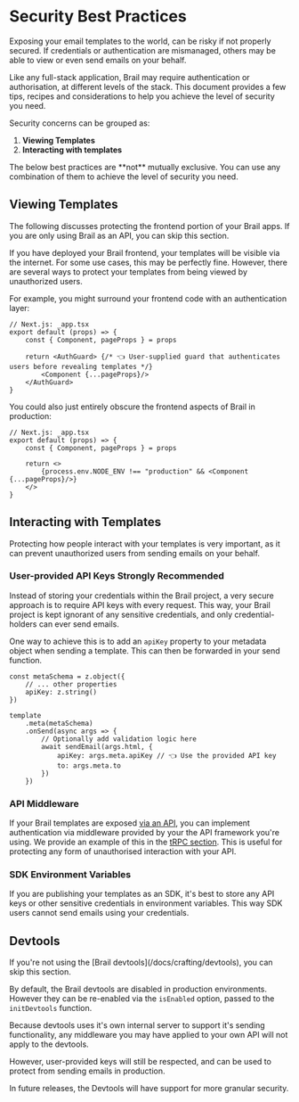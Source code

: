 
# Security Best Practices

Exposing your email templates to the world, can be risky if not properly secured. If credentials or authentication are mismanaged, others may be able to view or even send emails on your behalf.

Like any full-stack application, Brail may require authentication or authorisation, at different levels of the stack. This document provides a few tips, recipes and considerations to help you achieve the level of security you need.

Security concerns can be grouped as:

1. **Viewing Templates**
2. **Interacting with templates**

<Callout>
The below best practices are **not** mutually exclusive. You can use any combination of them to achieve the level of security you need.
</Callout>

## Viewing Templates

<Callout type="info">
	The following discusses protecting the frontend portion of your Brail apps. If you are only using Brail as an API, you can skip this section.
</Callout>


If you have deployed your Brail frontend, your templates will be visible via the internet. For some use cases, this may be perfectly fine. However, there are several ways to protect your templates from being viewed by unauthorized users.

For example, you might surround your frontend code with an authentication layer:
```tsx
// Next.js: _app.tsx
export default (props) => {
	const { Component, pageProps } = props
	
	return <AuthGuard> {/* 👈 User-supplied guard that authenticates users before revealing templates */}
		<Component {...pageProps}/>
	</AuthGuard>
}
```

You could also just entirely obscure the frontend aspects of Brail in production:

```tsx
// Next.js: _app.tsx
export default (props) => {
	const { Component, pageProps } = props
	
	return <>
		{process.env.NODE_ENV !== "production" && <Component {...pageProps}/>}
	</>
}
```

## Interacting with Templates

Protecting how people interact with your templates is very important, as it can prevent unauthorized users from sending emails on your behalf.

### User-provided API Keys  <Chip>Strongly Recommended</Chip>

Instead of storing your credentials within the Brail project, a very secure approach is to require API keys with every request. This way, your Brail project is kept ignorant of any sensitive credentials, and only credential-holders can ever send emails.

One way to achieve this is to add an `apiKey` property to your metadata object when sending a template. This can then be forwarded in your send function.

```tsx
const metaSchema = z.object({
	// ... other properties
	apiKey: z.string()
})

template
	.meta(metaSchema)
	.onSend(async args => {
		// Optionally add validation logic here
		await sendEmail(args.html, {
			apiKey: args.meta.apiKey // 👈 Use the provided API key
			to: args.meta.to
		})
	})
```


### API Middleware

If your Brail templates are exposed [via an API](/docs/using/trpc), you can implement authentication via middleware provided by your the API framework you're using. We provide an example of this in the [tRPC section](/using/trpc#security). This is useful for protecting any form of unauthorised interaction with your API.

### SDK Environment Variables

If you are publishing your templates as an SDK, it's best to store any API keys or other sensitive credentials in environment variables. This way SDK users cannot send emails using your credentials.


## Devtools

<Callout type="info">
	If you're not using the [Brail devtools](/docs/crafting/devtools), you can skip this section.
</Callout>

By default, the Brail devtools are disabled in production environments. However they can be re-enabled via the `isEnabled` option, passed to the `initDevtools` function.

Because devtools uses it's own internal server to support it's sending functionality, any middleware you may have applied to your own API will not apply to the devtools.

However, user-provided keys will still be respected, and can be used to protect from sending emails in production.

<Callout>
	In future releases, the Devtools will have support for more granular security.
</Callout>